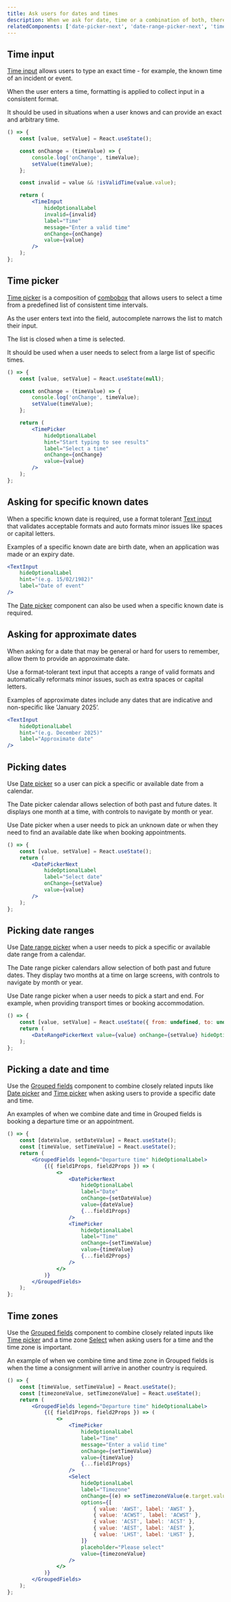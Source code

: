 ```yaml
---
title: Ask users for dates and times
description: When we ask for date, time or a combination of both, there are a range of components that can be used to meet user needs in different situations.
relatedComponents: ['date-picker-next', 'date-range-picker-next', 'time-input', 'time-picker']
---
```


## Time input

[Time input](/components/time-input) allows users to type an exact time - for example, the known time of an incident or event.

When the user enters a time, formatting is applied to collect input in a consistent format.

It should be used in situations when a user knows and can provide an exact and arbitrary time.

```jsx live
() => {
	const [value, setValue] = React.useState();

	const onChange = (timeValue) => {
		console.log('onChange', timeValue);
		setValue(timeValue);
	};

	const invalid = value && !isValidTime(value.value);

	return (
		<TimeInput
			hideOptionalLabel
			invalid={invalid}
			label="Time"
			message="Enter a valid time"
			onChange={onChange}
			value={value}
		/>
	);
};
```

## Time picker

[Time picker](/components/time-picker) is a composition of [combobox](/components/combobox) that allows users to select a time from a predefined list of consistent time intervals.

As the user enters text into the field, autocomplete narrows the list to match their input.

The list is closed when a time is selected.

It should be used when a user needs to select from a large list of specific times.

```jsx live
() => {
	const [value, setValue] = React.useState(null);

	const onChange = (timeValue) => {
		console.log('onChange', timeValue);
		setValue(timeValue);
	};

	return (
		<TimePicker
			hideOptionalLabel
			hint="Start typing to see results"
			label="Select a time"
			onChange={onChange}
			value={value}
		/>
	);
};
```

## Asking for specific known dates

When a specific known date is required, use a format tolerant [Text input](/components/text-input) that validates acceptable formats and auto formats minor issues like spaces or capital letters.

Examples of a specific known date are birth date, when an application was made or an expiry date.

```jsx live
<TextInput
	hideOptionalLabel
	hint="(e.g. 15/02/1982)"
	label="Date of event"
/>
```

The [Date picker](/components/date-picker-next) component can also be used when a specific known date is required.

## Asking for approximate dates

When asking for a date that may be general or hard for users to remember, allow them to provide an approximate date.

Use a format-tolerant text input that accepts a range of valid formats and automatically reformats minor issues, such as extra spaces or capital letters.

Examples of approximate dates include any dates that are indicative and non-specific like ’January 2025’.

```jsx live
<TextInput
	hideOptionalLabel
	hint="(e.g. December 2025)"
	label="Approximate date"
/>
```

## Picking dates

Use [Date picker](/components/date-picker-next) so a user can pick a specific or available date from a calendar.

The Date picker calendar allows selection of both past and future dates. It displays one month at a time, with controls to navigate by month or year.

Use Date picker when a user needs to pick an unknown date or when they need to find an available date like when booking appointments.

```jsx live
() => {
	const [value, setValue] = React.useState();
	return (
		<DatePickerNext
			hideOptionalLabel
			label="Select date"
			onChange={setValue}
			value={value}
		/>
	);
};
```

## Picking date ranges

Use [Date range picker](/components/date-range-picker-next) when a user needs to pick a specific or available date range from a calendar.

The Date range picker calendars allow selection of both past and future dates. They display two months at a time on large screens, with controls to navigate by month or year.

Use Date range picker when a user needs to pick a start and end. For example, when providing transport times or booking accommodation.

```jsx live
() => {
	const [value, setValue] = React.useState({ from: undefined, to: undefined });
	return (
		<DateRangePickerNext value={value} onChange={setValue} hideOptionalLabel />
	);
};
```

## Picking a date and time

Use the [Grouped fields](/components/grouped-fields) component to combine closely related inputs like [Date picker](/components/date-picker-next) and [Time picker](/components/time-picker) when asking users to provide a specific date and time.

An examples of when we combine date and time in Grouped fields is booking a departure time or an appointment.

```jsx live
() => {
	const [dateValue, setDateValue] = React.useState();
	const [timeValue, setTimeValue] = React.useState();
	return (
		<GroupedFields legend="Departure time" hideOptionalLabel>
			{({ field1Props, field2Props }) => (
				<>
					<DatePickerNext
						hideOptionalLabel
						label="Date"
						onChange={setDateValue}
						value={dateValue}
						{...field1Props}
					/>
					<TimePicker
						hideOptionalLabel
						label="Time"
						onChange={setTimeValue}
						value={timeValue}
						{...field2Props}
					/>
				</>
			)}
		</GroupedFields>
	);
};
```

## Time zones

Use the [Grouped fields](/components/grouped-fields) component to combine closely related inputs like [Time picker](/components/time-picker) and a time zone [Select](/components/select) when asking users for a time and the time zone is important.

An example of when we combine time and time zone in Grouped fields is when the time a consignment will arrive in another country is required.

```jsx live
() => {
	const [timeValue, setTimeValue] = React.useState();
	const [timezoneValue, setTimezoneValue] = React.useState();
	return (
		<GroupedFields legend="Departure time" hideOptionalLabel>
			{({ field1Props, field2Props }) => (
				<>
					<TimePicker
						hideOptionalLabel
						label="Time"
						message="Enter a valid time"
						onChange={setTimeValue}
						value={timeValue}
						{...field1Props}
					/>
					<Select
						hideOptionalLabel
						label="Timezone"
						onChange={(e) => setTimezoneValue(e.target.value)}
						options={[
							{ value: 'AWST', label: 'AWST' },
							{ value: 'ACWST', label: 'ACWST' },
							{ value: 'ACST', label: 'ACST' },
							{ value: 'AEST', label: 'AEST' },
							{ value: 'LHST', label: 'LHST' },
						]}
						placeholder="Please select"
						value={timezoneValue}
					/>
				</>
			)}
		</GroupedFields>
	);
};
```
